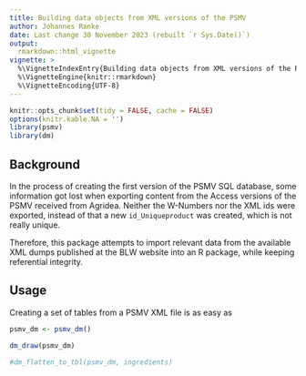 ```yaml
---
title: Building data objects from XML versions of the PSMV
author: Johannes Ranke
date: Last change 30 November 2023 (rebuilt `r Sys.Date()`)
output:
  rmarkdown::html_vignette
vignette: >
  %\VignetteIndexEntry{Building data objects from XML versions of the PSMV}
  %\VignetteEngine{knitr::rmarkdown}
  %\VignetteEncoding{UTF-8}
---
```


```r
knitr::opts_chunk$set(tidy = FALSE, cache = FALSE)
options(knitr.kable.NA = '')
library(psmv)
library(dm)
```

## Background

 In the process of creating the first version of the PSMV SQL database,
some information got lost when exporting content from the Access
versions of the PSMV received from Agridea. Neither the W-Numbers
nor the XML ids were exported, instead of that a new `id_Uniqueproduct`
was created, which is not really unique.

Therefore, this package attempts to import relevant data from the available XML
dumps published at the BLW website into an R package, while keeping referential
integrity.

## Usage

Creating a set of tables from a PSMV XML file is as easy as

```r
psmv_dm <- psmv_dm()
```

```r
dm_draw(psmv_dm)
```

```r
#dm_flatten_to_tbl(psmv_dm, ingredients)
```


